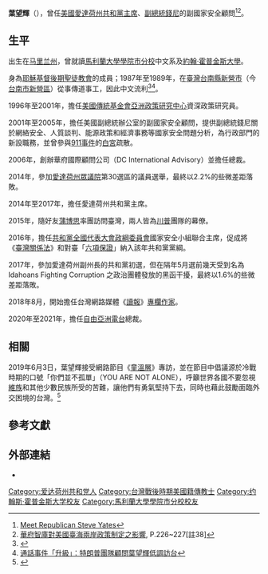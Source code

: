 {{Infobox officeholder
|name         = 葉望輝<br>Stephen J. Yates
|image        = Stephen Yates.jpg
|imagesize    = 
|caption      = {{small|葉望輝參加華府台灣同鄉會春節餐會}}
|office1      = {{le|愛達荷州共和黨|Idaho Republican Party}}主席
|term_start1  = 2014年
|term_end1    = 2017年
|predecessor1 = {{le|巴里·彼得森|Barry Peterson (Republican)}}
|successor1   = {{le|喬納·森帕克|Jonathan Parker (politician)}}
|office2      = {{le|美國副總統副國家安全顧問|Office of the Vice President of the United States}}
|1blankname2  = [[美國副總統|副總統]]
|1namedata2   = [[迪克·錢尼|迪克·錢尼]]
|term_start2  = 2001年
|term_end2    = 2005年
|predecessor2 = 新設職務
|successor2   = 
|birth_name   = 
|birth_date   = 
|birth_place  = 
|death_date   = 
|death_place  = 
|party        = [[共和黨_(美國)|共和黨]]
|spouse       = Diana Kilbourn
|children     = 2
|alma_mater   = [[楊百翰大學|楊百翰大學]]<br>[[馬里蘭大學學院市分校|馬里蘭大學學院市分校]]中文系{{small|（[[文學士|BA]]）}}<br>[[約翰·霍普金斯大學|約翰·霍普金斯大學]]保羅·H·尼采高等國際關係研究所中國研究{{small|（[[研究碩士|MA]]）}}}}

'''葉望輝'''（{{lang-en|Stephen J. Yates}}），曾任[[美國|美國]][[愛達荷州|愛達荷州]][[共和黨_(美國)|共和黨]][[主席|主席]]、[[美國副總統|副總統]][[錢尼|錢尼]]的副國家安全顧問<ref>[https://web.archive.org/web/20180208171835/http://www.yatesforidaho.com/about/ Meet Republican Steve Yates]</ref><ref>[https://books.google.com.tw/books?id=5fKLAQAAQBAJ&pg=PA227&lpg=PA227&dq=葉望輝&source=bl&ots=8YWKbT1AjD&sig=q0Wg2ONK3Jv_O7ZLmbxLdWWRL40&hl=zh-TW&sa=X&ved=2ahUKEwjVs8eL3IvZAhVJFZQKHSYHDswQ6AEwCnoECAsQAQ#v=onepage&q&f=false 華府智庫對美國臺海兩岸政策制定之影響], P.226~227[註38]</ref>。

==生平==
出生在[[马里兰州|马里兰州]]，曾就讀[[馬利蘭大學學院市分校|馬利蘭大學學院市分校]]中文系及[[約翰·霍普金斯大學|約翰·霍普金斯大學]]。

身為[[耶穌基督後期聖徒教會|耶穌基督後期聖徒教會]]的成員；1987年至1989年，在[[臺灣|臺灣]][[台南縣|台南縣]][[新營市|新營市]]（今[[台南市|台南市]][[新營區|新營區]]）從事傳道事工，因此中文流利<ref>{{Citation|last=政經看民視 民視看正晶 |title=2018.1.25【政經看民視】|date=2018-01-25|url=https://www.youtube.com/watch?v=ZLTMZMquK9A&t=3s|accessdate=2018-01-27}}</ref><ref>[http://www.bbc.com/zhongwen/trad/china/2016/12/161206_us_taiwan_china_yates 通話事件「升級」：特朗普團隊顧問葉望輝低調訪台]
</ref>。

1996年至2001年，擔任[[美國傳統基金會|美國傳統基金會]][[傳統基金會亞洲政策研究中心|亞洲政策研究中心]]資深政策研究員。

2001年至2005年，擔任美國副總統辦公室的副國家安全顧問，提供副總統錢尼關於網絡安全、人質談判、能源政策和經濟事務等國家安全問題分析，為行政部門的新設職務，並曾參與[[九一一襲擊事件|911事件]]的[[白宮|白宮]]疏散。

2006年，創辦華府國際顧問公司（DC International Advisory）並擔任總裁。

2014年，參加[[愛達荷州眾議院|愛達荷州眾議院]]第30選區的議員選舉，最終以2.2%的些微差距落敗。

2014年至2017年，擔任愛達荷州共和黨主席。

2015年，隨好友[[蒲博思|蒲博思]]率團訪問臺灣，兩人皆為[[唐納·川普|川普]]團隊的幕僚。

2016年，擔任[[2016年共和党全国代表大会#政纲委员会|共和黨全國代表大會政綱委員會]]國家安全小組聯合主席，促成將《[[臺灣關係法|臺灣關係法]]》和對臺「[[六項保證|六項保證]]」納入該年共和黨黨綱。

2017年，參加愛達荷州副州長的共和黨初選，但在隔年5月選前幾天受到名為 Idahoans Fighting Corruption 之政治團體發放的黑函干擾，最終以1.6%的些微差距落敗。

2018年8月，開始擔任台灣網路媒體《[[民視論壇中心|讀報]]》[[專欄作家|專欄作家]]。

2020年至2021年，擔任[[自由亞洲電台|自由亞洲電台]]總裁。

==相關==
2019年6月3日，葉望輝接受網路節目《[[童溫層|童溫層]]》專訪，並在節目中倡議源於冷戰時期的口號「你們並不孤單」（YOU ARE NOT ALONE），呼籲世界各國不要忽視[[維族|維族]]和其他少數民族所受的苦難，讓他們有勇氣堅持下去，同時也藉此鼓勵面臨外交困境的台灣。<ref>{{cite news|url=https://www.taiwannews.com.tw/ch/news/3716984|title=葉望輝接受「童溫層」專訪：希望台灣知道「你們並不孤單」|publisher=[[台灣英文新聞|台灣英文新聞]]|date=2019-06-10|language=zh-tw}}</ref>

==參考文獻==
{{reflist}}

==外部連結==
*{{Twitter|YatesDCIA|Steve Yates}}

{{DEFAULTSORT:Yates}}
[[Category:爱达荷州共和党人|Category:爱达荷州共和党人]]
[[Category:台灣戰後時期美國籍傳教士|Category:台灣戰後時期美國籍傳教士]]
[[Category:约翰斯·霍普金斯大学校友|Category:约翰斯·霍普金斯大学校友]]
[[Category:馬利蘭大學學院市分校校友|Category:馬利蘭大學學院市分校校友]]
